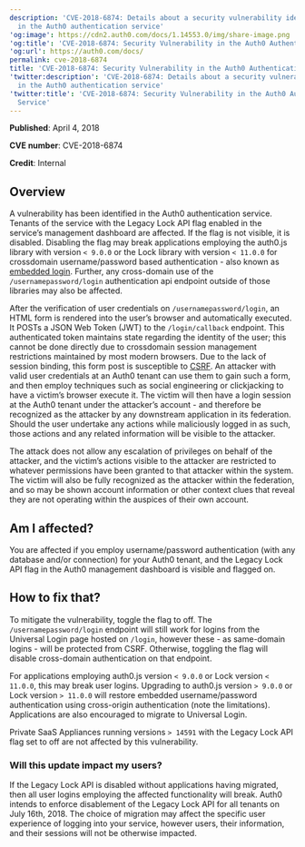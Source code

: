 ```yaml
---
description: 'CVE-2018-6874: Details about a security vulnerability identified
  in the Auth0 authentication service'
'og:image': https://cdn2.auth0.com/docs/1.14553.0/img/share-image.png
'og:title': 'CVE-2018-6874: Security Vulnerability in the Auth0 Authentication Service'
'og:url': https://auth0.com/docs/
permalink: cve-2018-6874
title: 'CVE-2018-6874: Security Vulnerability in the Auth0 Authentication Service'
'twitter:description': 'CVE-2018-6874: Details about a security vulnerability identified
  in the Auth0 authentication service'
'twitter:title': 'CVE-2018-6874: Security Vulnerability in the Auth0 Authentication
  Service'
---
```

**Published**: April 4, 2018

**CVE number**: CVE-2018-6874

**Credit**: Internal

## Overview

A vulnerability has been identified in the Auth0 authentication service. Tenants of the service with the Legacy Lock API flag enabled in the service’s management dashboard are affected. If the flag is not visible, it is disabled. Disabling the flag may break applications employing the auth0.js library with version `< 9.0.0` or the Lock library with version `< 11.0.0` for crossdomain username/password based authentication - also known as [embedded login](/docs/authenticate/login/universal-vs-embedded-login). Further, any cross-domain use of the `/usernamepassword/login` authentication api endpoint outside of those libraries may also be affected.

After the verification of user credentials on `/usernamepassword/login`, an HTML form is rendered into the user’s browser and automatically executed. It POSTs a <Tooltip tip="JSON Web Token (JWT): Standard ID Token format (and often Access Token format) used to represent claims securely between two parties." cta="View Glossary" href="/docs/glossary?term=JSON+Web+Token">JSON Web Token</Tooltip> (JWT) to the `/login/callback` endpoint. This authenticated token maintains state regarding the identity of the user; this cannot be done directly due to crossdomain session management restrictions maintained by most modern browsers. Due to the lack of session binding, this form post is susceptible to [CSRF](https://www.owasp.org/index.php/Cross-Site_Request_Forgery_(CSRF)). An attacker with valid user credentials at an Auth0 tenant can use them to gain such a form, and then employ techniques such as social engineering or clickjacking to have a victim’s browser execute it. The victim will then have a login session at the Auth0 tenant under the attacker’s account - and therefore be recognized as the attacker by any downstream application in its federation. Should the user undertake any actions while maliciously logged in as such, those actions and any related information will be visible to the attacker.

The attack does not allow any escalation of privileges on behalf of the attacker, and the victim’s actions visible to the attacker are restricted to whatever permissions have been granted to that attacker within the system. The victim will also be fully recognized as the attacker within the federation, and so may be shown account information or other context clues that reveal they are not operating within the auspices of their own account.

## Am I affected?

You are affected if you employ username/password authentication (with any database and/or connection) for your Auth0 tenant, and the Legacy Lock API flag in the Auth0 management dashboard is visible and flagged on.

## How to fix that?

To mitigate the vulnerability, toggle the flag to off. The `/usernamepassword/login` endpoint will still work for logins from the <Tooltip tip="Universal Login: Your application redirects to Universal Login, hosted on Auth0's Authorization Server, to verify a user's identity." cta="View Glossary" href="/docs/glossary?term=Universal+Login">Universal Login</Tooltip> page hosted on `/login`, however these - as same-domain logins - will be protected from CSRF. Otherwise, toggling the flag will disable cross-domain authentication on that endpoint.

For applications employing auth0.js version `< 9.0.0` or Lock version `< 11.0.0`, this may break user logins. Upgrading to auth0.js version `> 9.0.0` or Lock version `> 11.0.0` will restore embedded username/password authentication using cross-origin authentication (note the limitations). Applications are also encouraged to migrate to Universal Login.

Private SaaS Appliances running versions `> 14591` with the Legacy Lock API flag set to off are not affected by this vulnerability.

### Will this update impact my users?

If the Legacy Lock API is disabled without applications having migrated, then all user logins employing the affected functionality will break. Auth0 intends to enforce disablement of the Legacy Lock API for all tenants on July 16th, 2018. The choice of migration may affect the specific user experience of logging into your service, however users, their information, and their sessions will not be otherwise impacted.